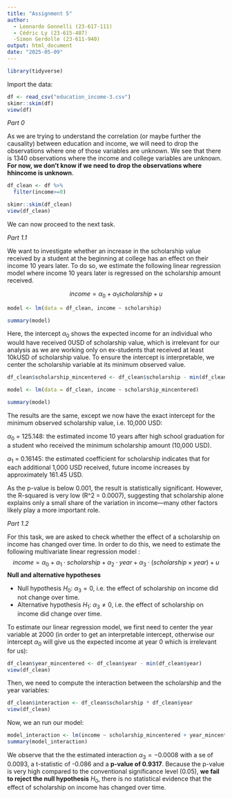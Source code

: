 ```yaml
---
title: "Assignment 5"
author:
  - Leonardo Gonnelli (23-617-111)
  - Cédric Ly (23-615-487)
  -Simon Gerdolle (23-611-940)
output: html_document
date: "2025-05-09"
---
```


```r
library(tidyverse)
```

Import the data:
```r
df <- read_csv("education_income-3.csv")
skimr::skim(df)
view(df)
```

*Part 0*

As we are trying to understand the correlation (or maybe further the causality) between education and income, we will need to drop the observations where one of those variables are unknown. We see that there is 1340 observations where the income and college variables are unknown. **For now, we don't know if we need to drop the observations where hhincome is unknown**.

```r
df_clean <- df %>%
  filter(income>=0)

skimr::skim(df_clean)
view(df_clean)
```
We can now proceed to the next task.

*Part 1.1*

We want to investigate whether an increase in the scholarship value received by a student at the beginning at college has an effect on their income 10 years later. To do so, we estimate the following linear regression model where income 10 years later is regressed on the scholarship amount received.

$$income = \alpha_0 + \alpha_1scholarship + u $$

```r
model <- lm(data = df_clean, income ~ scholarship)

summary(model)
```
Here, the intercept $\alpha_0$ shows the expected income for an individual who would have received 0USD of scholarship value, which is irrelevant for our analysis as we are working only on ex-students that received at least 10kUSD of scholarship value. To ensure the intercept is interpretable, we center the scholarship variable at its minimum observed value. 

```r
df_clean$scholarship_mincentered <- df_clean$scholarship - min(df_clean$scholarship)
```

```r
model <- lm(data = df_clean, income ~ scholarship_mincentered)

summary(model)
```
The results are the same, except we now have the exact intercept for the minimum observed scholarship value, i.e. 10,000 USD:

$\alpha_0$ = 125.148: the estimated income 10 years after high school graduation for a student who received the minimum scholarship amount (10,000 USD).

$\alpha_1$ = 0.16145: the estimated coefficient for scholarship indicates that for each additional 1,000 USD received, future income increases by approximately 161.45 USD.

As the p-value is below 0.001, the result is statistically significant. However, the R-squared is very low (R^2 = 0.0007), suggesting that scholarship alone explains only a small share of the variation in income—many other factors likely play a more important role.

*Part 1.2*

For this task, we are asked to check whether the effect of a scholarship on income has changed over time. In order to do this, we need to estimate the following multivariate linear regression model :
$$ income = \alpha_0 + \alpha_1\cdot scholarship + \alpha_2 \cdot year + \alpha_3 \cdot (scholarship \times year) + u$$
**Null and alternative hypotheses**

- Null hypothesis $H_0$: $\alpha_3 = 0$, i.e. the effect of scholarship on income did not change over time.
- Alternative hypothesis $H_1$: $\alpha_3 \neq 0$, i.e. the effect of scholarship on income did change over time.

To estimate our linear regression model, we first need to center the year variable at 2000 (in order to get an interpretable intercept, otherwise our intercept $\alpha_0$ will give us the expected income at year 0 which is irrelevant for us):

```r
df_clean$year_mincentered <- df_clean$year - min(df_clean$year)
view(df_clean)
```

Then, we need to compute the interaction between the scholarship and the year variables:
```r
df_clean$interaction <- df_clean$scholarship * df_clean$year
view(df_clean)
```

Now, we an run our model:
```r
model_interaction <- lm(income ~ scholarship_mincentered + year_mincentered + interaction, data = df_clean)
summary(model_interaction)
```

We observe that the the estimated interaction $\alpha_3 = -0.0008$ with a se of 0.0093, a t-statistic of -0.086 and a **p-value of 0.9317**.
Because the p-value is very high compared to the conventional significance level (0.05), **we fail to reject the null hypothesis** $H_0$, there is no statistical evidence that the effect of scholarship on income has changed over time.